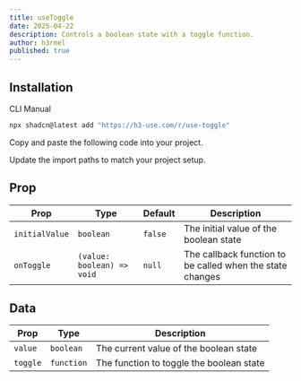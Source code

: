 ```yaml
---
title: useToggle
date: 2025-04-22
description: Controls a boolean state with a toggle function.
author: h3rmel
published: true
---
```


<HookPreview name="use-toggle-demo" />

## Installation

<Tabs defaultValue="cli">

<TabsList>
  <TabsTrigger value="cli">CLI</TabsTrigger>
  <TabsTrigger value="manual">Manual</TabsTrigger>
</TabsList>
<TabsContent value="cli">

```bash
npx shadcn@latest add "https://h3-use.com/r/use-toggle"
```

</TabsContent>
<TabsContent value="manual">

<Steps>

<Step>Copy and paste the following code into your project.</Step>

<HookSource name="use-toggle" />

<Step>Update the import paths to match your project setup.</Step>

</Steps>

</TabsContent>

</Tabs>

## Prop

| Prop           | Type                       | Default | Description                                               |
| -------------- | -------------------------- | ------- | --------------------------------------------------------- |
| `initialValue` | `boolean`                  | `false` | The initial value of the boolean state                    |
| `onToggle`     | `(value: boolean) => void` | `null`  | The callback function to be called when the state changes |

## Data

| Prop     | Type       | Description                              |
| -------- | ---------- | ---------------------------------------- |
| `value`  | `boolean`  | The current value of the boolean state   |
| `toggle` | `function` | The function to toggle the boolean state |
